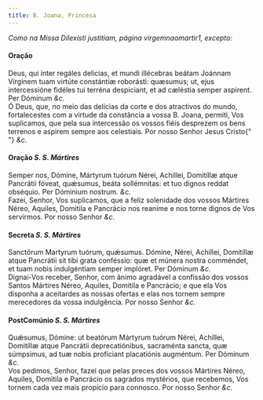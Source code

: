 ```yaml
---
title: B. Joana, Princesa
---
```


<em>Como na Missa Dilexísti justitiam, página virgemnaomartir1, excepto:</em>

<h4 class="text-center">Oração</h4>
<div class="container-fluid">
  <div class="row">
    <div class="col-6 dropcaps text-justify">
      Deus, qui inter regáles delicias, et mundi illécebras beátam Joánnam
      Vírginem tuam virtúte constántiæ roborásti: quæsumus; ut, ejus
      intercessióne fidéles tui terréna despiciant, et ad cæléstia semper
      aspirent. Per Dóminum <em>&c.</em>
    </div>
    <div class="col-6 dropcaps text-justify">
      Ó Deus, que, no meio das delícias da corte e dos atractivos do mundo,
      fortalecestes com a virtude da constância a vossa B. Joana, permiti, Vos
      suplicamos, que pela sua intercessão os vossos fiéis desprezem os bens
      terrenos e aspirem sempre aos celestiais. Por nosso Senhor Jesus Cristo{" "}
      <em>&c.</em>
    </div>
  </div>
</div>

<h4 class="text-center">
  Oração <em>S. S. Mártires</em>
</h4>
<div class="container-fluid">
  <div class="row">
    <div class="col-6 dropcaps text-justify">
      Semper nos, Dómine, Mártyrum tuórum Nérei, Achillei, Domitíllæ atque
      Pancrátii fóveat, quǽsumus, beáta sollémnitas: et tuo dignos reddat
      obséquio. Per Dóminium nostrum. <em>&c.</em>
    </div>
    <div class="col-6 dropcaps text-justify">
      Fazei, Senhor, Vos suplicamos, que a feliz solenidade dos vossos Mártires
      Néreo, Aquiles, Domitila e Pancrácio nos reanime e nos torne dignos de Vos
      servirmos. Por nosso Senhor <em>&c.</em>
    </div>
  </div>
</div>

<h4 class="text-center">
  Secreta <em>S. S. Mártires</em>
</h4>
<div class="container-fluid">
  <div class="row">
    <div class="col-6 dropcaps text-justify">
      Sanctórum Martyrum tuórum, quǽsumus. Dómine, Nérei, Achíllei, Domitíllæ
      atque Pancrátii sit tibi grata conféssio: quæ et múnera nostra comméndet,
      et tuam nobis indulgéntiam semper implóret. Per Dóminum <em>&c.</em>
    </div>
    <div class="col-6 dropcaps text-justify">
      Dignai-Vos receber, Senhor, com ânimo agradável a confissão dos vossos
      Santos Mártires Néreo, Aquiles, Domitila e Pancrácio; e que ela Vos
      disponha a aceitardes as nossas ofertas e elas nos tornem sempre
      merecedores da vossa indulgência. Por nosso Senhor <em>&c.</em>
    </div>
  </div>
</div>

<h4 class="text-center">
  PostComúnio <em>S. S. Mártires</em>
</h4>
<div class="container-fluid">
  <div class="row">
    <div class="col-6 dropcaps text-justify">
      Quǽsumus, Dómine: ut beatórum Mártyrum tuórum Nérei, Achíllei, Domitíllæ
      atque Pancrátii deprecatiónibus, sacraménta sancta, quæ súmpsimus, ad tuæ
      nobis profíciant placatiónis augméntum. Per Dóminum <em>&c.</em>
    </div>
    <div class="col-6 dropcaps text-justify">
      Vos pedimos, Senhor, fazei que pelas preces dos vossos Mártires Néreo,
      Aquiles, Domitila e Pancrácio os sagrados mystérios, que recebemos, Vos
      tornem cada vez mais propício para connosco. Por nosso Senhor <em>&c.</em>
    </div>
  </div>
</div>
